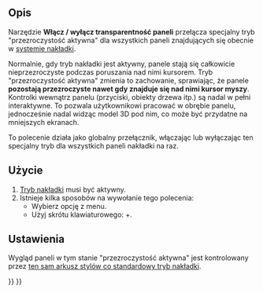 <languages/>

{{Docnav/pl
|[[Std_DockOverlayAll/pl|Włącz / wyłącz nakładkę dla wszystkich paneli]]
|[[Std_DockOverlayToggle/pl|Włącz / wyłącz nakładkę]]
|[[Std_View_Menu/pl|Menu widok]]
|IconL=
|IconR=
|IconC=Freecad.svg
}}

{{GuiCommand/pl
|Name=Std DockOverlayTransparentAll
|Name/pl=Włącz / wyłącz transparentność paneli
|MenuLocation=Widok → Zadokowany panel nakładki → Włącz / wyłącz transparentność paneli
|Workbenches=Wszystkie
|Shortcut={{KEY|SHIFT}}+{{KEY|F4}}
|Version=1.0
|SeeAlso=[[Std_DockOverlayAll/pl|Włącz / wyłącz nakładkę dla wszystkich paneli]], [[Std_DockOverlayToggleTransparent/pl|Włącz / wyłącz tryb transparentności]]
}}

<span id="Description"></span>
==Opis==

Narzędzie '''Włącz / wyłącz transparentność paneli''' przełącza specjalny tryb "przezroczystość aktywna" dla wszystkich paneli znajdujących się obecnie w [[Std_DockOverlayAll/pl|systemie nakładki]].

Normalnie, gdy tryb nakładki jest aktywny, panele stają się całkowicie nieprzezroczyste podczas poruszania nad nimi kursorem. Tryb "przezroczystość aktywna" zmienia to zachowanie, sprawiając, że panele '''pozostają przezroczyste nawet gdy znajduje się nad nimi kursor myszy'''. Kontrolki wewnątrz panelu (przyciski, obiekty drzewa itp.) są nadal w pełni interaktywne. To pozwala użytkownikowi pracować w obrębie panelu, jednocześnie nadal widząc model 3D pod nim, co może być przydatne na mniejszych ekranach.

To polecenie działa jako globalny przełącznik, włączając lub wyłączając ten specjalny tryb dla wszystkich paneli nakładki na raz.

<span id="Usage"></span>
==Użycie==

# [[Std_DockOverlayAll/pl|Tryb nakładki]] musi być aktywny.
# Istnieje kilka sposobów na wywołanie tego polecenia:
#* Wybierz opcję {{MenuCommand|Widok → Zadokowany panel nakładki → Włącz / wyłącz transparentność paneli}} z menu.
#* Użyj skrótu klawiaturowego: {{KEY|SHIFT}}+{{KEY|F4}}.

<span id="Preferences"></span>
==Ustawienia==

Wygląd paneli w tym stanie "przezroczystość aktywna" jest kontrolowany przez [[Std_DockOverlayAll/pl#Ustawienia|ten sam arkusz stylów co standardowy tryb nakładki]].


{{Docnav/pl
|[[Std_DockOverlayAll/pl|Włącz / wyłącz nakładkę dla wszystkich paneli]]
|[[Std_DockOverlayToggle/pl|Włącz / wyłącz nakładkę]]
|[[Std_View_Menu/pl|Menu widok]]
|IconL=
|IconR=
|IconC=Freecad.svg
}}

{{Std_Base_navi{{#translation:}}}}
{{Userdocnavi{{#translation:}}}}